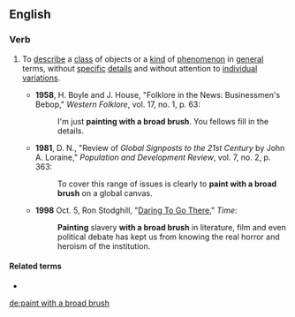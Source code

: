 ==English==

===Verb===
{{head|en|verb}}

# {{lb|en|idiomatic}} To [[describe]] a [[class]] of objects or a [[kind]] of [[phenomenon]] in [[general]] terms, without [[specific]] [[detail]]s and without attention to [[individual]] [[variations]].
#* '''1958''', H. Boyle and J. House, "Folklore in the News: Businessmen's Bebop," ''Western Folklore'', vol. 17, no. 1, p. 63:
#*: I'm just '''painting with a broad brush'''. You fellows fill in the details.
#* '''1981''', D. N., "Review of ''Global Signposts to the 21st Century'' by John A. Loraine," ''Population and Development Review'', vol. 7, no. 2, p. 363:
#*: To cover this range of issues is clearly to '''paint with a broad brush''' on a global canvas.
#* '''1998''' Oct. 5, Ron Stodghill, "[http://www.time.com/time/magazine/article/0,9171,989225,00.html Daring To Go There]," ''Time'':
#*: '''Painting''' slavery '''with a broad brush''' in literature, film and even political debate has kept us from knowing the real horror and heroism of the institution.

====Related terms====
* {{l|en|broad-brush}}

[[de:paint with a broad brush]]